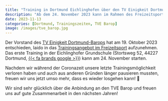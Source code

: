 ```yaml
---
title: "Training in Dortmund Eichlinghofen über den TV Einigkeit Dortmund-Barop"
description: "Ab dem 24. November 2023 kann im Rahmen des Freizeitsportangebots des TVE Barops endlich wieder trainiert werden!"
date: 2023-11-13
categories: [Dortmund, Trainingszeiten, TVE Barop]
image: /images/tve_barop.jpg
---
```


Der Vorstand des [TV Einigkeit Dortmund-Barops](https://www.tve-barop.de/) hat am 19.
Oktober 2023 entschieden, Iaido in das [Trainingsangebot im Freizeitsport](https://www.tve-barop.de/freizeitsport.html) aufzunehmen.
Das erste Training in der Eichlinghofer Grundschule (Stortsweg 52, 44227 Dortmund, [{{< fa brands google >}}](https://maps.app.goo.gl/N6KBVVVCBQbx5bF79 "Wegbeschreibung Google Maps")) kann am 24.
November starten.

Nachdem wir während der Coronazeit unsere letzte Trainingsmöglichkeit verloren haben und auch aus anderen Gründen länger pausieren mussten, freuen wir uns jetzt umso mehr, dass es wieder losgehen kann!
🤩

Wir sind sehr glücklich über die Anbindung an den TVE Barop und freuen uns auf gute Zusammenarbeit in den nächsten Jahren!

